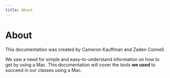```yaml
---
title: About
---
```


# About

This documentation was created by Cameron Kauffman and Zaden Connell.

We saw a need for simple and easy-to-understand information on how to get by using a Mac.
This documentation will cover the tools **we used** to succeed in our classes using a Mac.